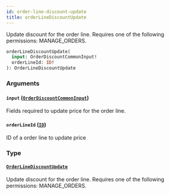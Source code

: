```yaml
---
id: order-line-discount-update
title: orderLineDiscountUpdate
---
```



Update discount for the order line. Requires one of the following permissions: MANAGE_ORDERS.

```graphql
orderLineDiscountUpdate(
  input: OrderDiscountCommonInput!
  orderLineId: ID!
): OrderLineDiscountUpdate
```


### Arguments

#### `input` ([`OrderDiscountCommonInput`](../../../developer/api-reference/inputs/order-discount-common-input))

Fields required to update price for the order line.


#### `orderLineId` ([`ID`](../../../developer/api-reference/scalars/id))

ID of a order line to update price


### Type

#### [`OrderLineDiscountUpdate`](../../../developer/api-reference/objects/order-line-discount-update) 

Update discount for the order line. Requires one of the following permissions: MANAGE_ORDERS.




